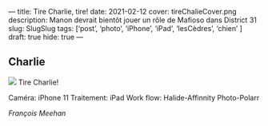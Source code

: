 —
title: Tire Charlie, tire!
date: 2021-02-12
cover: tireChalieCover.png
description: Manon devrait bientôt jouer un rôle de Mafioso dans District 31
slug: SlugSlug
tags: [‘post’, ‘photo’, ‘iPhone’, ‘iPad’, ‘lesCèdres’, ‘chien’ ]
draft: true
hide: true
—

## Charlie


<Flex>
  <Card width={[ 256, 320 ]} mx=‘auto’>
    <Image src=‘tireCharlie.png’/>
    <Text>
      Tire Charlie!
    </Text>
  </Card>
</Flex>


Caméra: iPhone 11
Traitement: iPad 
Work flow: Halide-Affinnity Photo-Polarr

*François Meehan*
